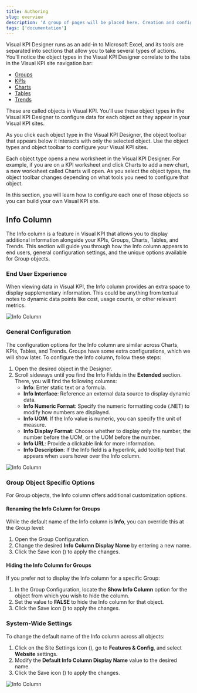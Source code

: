 ```yaml
---
title: Authoring
slug: overview
description: 'A group of pages will be placed here. Creation and configuration of objects such as Groups, KPIs, Charts and Tables'
tags: ['documentation']
---
```



Visual KPI Designer runs as an add-in to Microsoft Excel, and its tools are separated into sections that allow you to take several types of actions. You'll notice the object types in the Visual KPI Designer correlate to the tabs in the Visual KPI site navigation bar:

- [Groups](/visual-kpi-designer/authoring/groups)
- [KPIs](/visual-kpi-designer/authoring/kpis)
- [Charts](/visual-kpi-designer/authoring/charts)
- [Tables](/visual-kpi-designer/authoring/tables)
- [Trends](/visual-kpi-designer/authoring/trends)

These are called objects in Visual KPI. You'll use these object types in the Visual KPI Designer to configure data for each object as they appear in your Visual KPI sites.

As you click each object type in the Visual KPI Designer, the object toolbar that appears below it interacts with only the selected object. Use the object types and object toolbar to configure your Visual KPI sites.

Each object type opens a new worksheet in the Visual KPI Designer. For example, if you are on a KPI worksheet and click Charts to add a new chart, a new worksheet called Charts will open. As you select the object types, the object toolbar changes depending on what tools you need to configure that object.

In this section, you will learn how to configure each one of those objects so you can build your own Visual KPI site.

## Info Column

The Info column is a feature in Visual KPI that allows you to display additional information alongside your KPIs, Groups, Charts, Tables, and Trends. This section will guide you through how the Info column appears to end users, general configuration settings, and the unique options available for Group objects.

### End User Experience

When viewing data in Visual KPI, the Info column provides an extra space to display supplementary information. This could be anything from textual notes to dynamic data points like cost, usage counts, or other relevant metrics.

<Image
  src="media/designer/authoring/overview/info-column.png"
  alt="Info Column"
/>

### General Configuration

The configuration options for the Info column are similar across Charts, KPIs, Tables, and Trends. Groups have some extra configurations, which we will show later. To configure the Info column, follow these steps:

1. Open the desired object in the Designer.
2. Scroll sideways until you find the Info Fields in the **Extended** section. There, you will find the following columns:
	- **Info**: Enter static text or a formula.
	- **Info Interface**: Reference an external data source to display dynamic data.
 	- **Info Numeric Format**: Specify the numeric formatting code (.NET) to modify how numbers are displayed.
	- **Info UOM**: If the Info value is numeric, you can specify the unit of measure.
	- **Info Display Format**: Choose whether to display only the number, the number before the UOM, or the UOM before the number.
	- **Info URL**: Provide a clickable link for more information.
	- **Info Description**: If the Info field is a hyperlink, add tooltip text that appears when users hover over the Info column.

<Image
  src="media/designer/authoring/overview/info-column-config.png"
  alt="Info Column"
/>

### Group Object Specific Options

For Group objects, the Info column offers additional customization options.

#### Renaming the Info Column for Groups

While the default name of the Info column is **Info**, you can override this at the Group level:

1. Open the Group Configuration.
2. Change the desired **Info Column Display Name** by entering a new name.
3. Click the Save icon (<PngFont name='save28' />) to apply the changes.

#### Hiding the Info Column for Groups

If you prefer not to display the Info column for a specific Group:

1. In the Group Configuration, locate the **Show Info Column** option for the object from which you wish to hide the column.
2. Set the value to **FALSE** to hide the Info column for that object.
3. Click the Save icon (<PngFont name='save28' />) to apply the changes.

### System-Wide Settings

To change the default name of the Info column across all objects:

1. Click on the Site Settings icon (<PngFont name='options28' />), go to **Features & Config**, and select **Website** settings.
2. Modify the **Default Info Column Display Name** value to the desired name.
3. Click the Save icon (<PngFont name='save28' />) to apply the changes.

<Image
  src="media/designer/authoring/overview/info-column-sitewide-setting.png"
  alt="Info Column"
/>